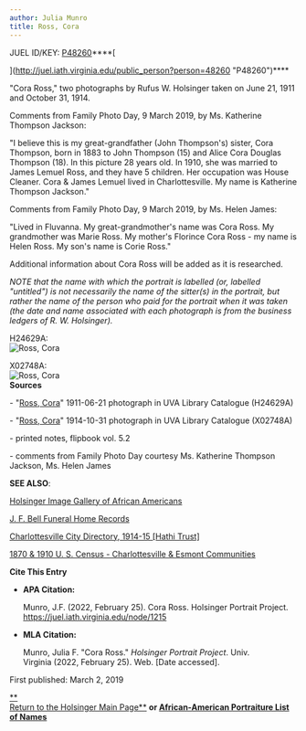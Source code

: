 ```yaml
---
author: Julia Munro
title: Ross, Cora
---
```

JUEL ID/KEY: [P48260](http://juel.iath.virginia.edu/public_person?person=48260 "P48260")****[  
  
](http://juel.iath.virginia.edu/public_person?person=48260 "P48260")****

"Cora Ross," two photographs by Rufus W. Holsinger taken on June 21, 1911 and October 31, 1914.

Comments from Family Photo Day, 9 March 2019, by Ms. Katherine Thompson Jackson:

"I believe this is my great-grandfather (John Thompson's) sister, Cora Thompson, born in 1883 to John Thompson (15) and Alice Cora Douglas Thompson (18). In this picture 28 years old. In 1910, she was married to James Lemuel Ross, and they have 5 children. Her occupation was House Cleaner. Cora & James Lemuel lived in Charlottesville. My name is Katherine Thompson Jackson."

Comments from Family Photo Day, 9 March 2019, by Ms. Helen James:

"Lived in Fluvanna. My great-grandmother's name was Cora Ross. My grandmother was Marie Ross. My mother's Florince Cora Ross - my name is Helen Ross. My son's name is Corie Ross."

Additional information about Cora Ross will be added as it is researched.

_NOTE that the name with which the portrait is labelled (or, labelled "untitled") is not necessarily the name of the sitter(s) in the portrait, but rather the name of the person who paid for the portrait when it was taken (the date and name associated with each photograph is from the business ledgers of R. W. Holsinger)._

H24629A:  
![](https://iiif.lib.virginia.edu/iiif/uva-lib:1039008/full/full/0/default.jpg "Ross, Cora")  

X02748A:  
![Ross, Cora](https://iiif.lib.virginia.edu/iiif/uva-lib:1042693/full/full/0/default.jpg "Ross, Cora")  
**Sources**

\- "[Ross, Cora](http://search.lib.virginia.edu/catalog/uva-lib:1039008#?c=0&m=0&s=0&cv=0&xywh=-1171%2C0%2C5280%2C3914 "Ross, Cora")" 1911-06-21 photograph in UVA Library Catalogue (H24629A) 

\- "[Ross, Cora](https://search.lib.virginia.edu/catalog/uva-lib:1042693#?c=0&m=0&s=0&cv=0&xywh=-1580%2C-57%2C5978%2C4432 "Ross, Cora")" 1914-10-31 photograph in UVA Library Catalogue (X02748A)  
  

\- printed notes, flipbook vol. 5.2   
  
  
\- comments from Family Photo Day courtesy Ms. Katherine Thompson Jackson, Ms. Helen James

**SEE ALSO**:

[Holsinger Image Gallery of African Americans](http://rwholsingerphotos.org/images.php "Holsinger Image Gallery of African Americans")

[J. F. Bell Funeral Home Records](http://www2.vcdh.virginia.edu/afam/raceandplace/perl_scripts/funeral_search.html "J. F. Bell Funeral Home Database")

[Charlottesville City Directory, 1914-15 \[Hathi Trust\]](https://catalog.hathitrust.org/Record/101954103 "Charlottesville City Directory, 1914-15") 

[1870 & 1910 U. S. Census - Charlottesville & Esmont Communities](http://www2.vcdh.virginia.edu/afam/raceandplace/census/search_both.html "1870 & 1910 U. S. Census: Charlottesville and Esmont Communities")

**Cite This Entry**

*   **APA Citation:**
    
    Munro, J.F. (2022, February 25). Cora Ross. Holsinger Portrait Project. https://juel.iath.virginia.edu/node/1215
    
*   **MLA Citation:**
    
    Munro, Julia F. "Cora Ross." _Holsinger Portrait Project_. Univ. Virginia (2022, February 25). Web. \[Date accessed\].
    

  
First published: March 2, 2019  

[**  
Return to the Holsinger Main Page**](http://juel.iath.virginia.edu/node/980) **or [African-American Portraiture List of Names](http://juel.iath.virginia.edu/node/996)**